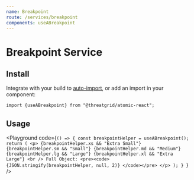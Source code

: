 ```yaml
---
name: Breakpoint
route: /services/breakpoint
components: useABreakpoint
---
```



# Breakpoint Service

## Install

Integrate with your build to [auto-import](/#integrating), or add an import in your component:

```
import {useABreakpoint} from "@threatgrid/atomic-react";
```

## Usage

<Playground
  code={`() => {
  const breakpointHelper = useABreakpoint();
  return (
    <p>
      {breakpointHelper.xs && "Extra Small"}
      {breakpointHelper.sm && "Small"}
      {breakpointHelper.md && "Medium"}
      {breakpointHelper.lg && "Large"}
      {breakpointHelper.xl && "Extra Large"}
      <br />
      Full Object:
      <pre><code>
      {JSON.stringify(breakpointHelper, null, 2)}
      </code></pre>
    </p>
  );
}
`}
/>
